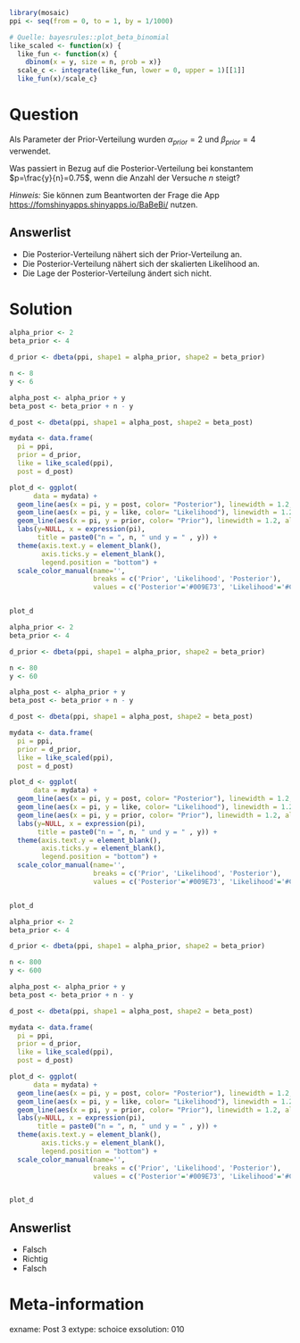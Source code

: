 ```r
library(mosaic)
ppi <- seq(from = 0, to = 1, by = 1/1000)

# Quelle: bayesrules::plot_beta_binomial
like_scaled <- function(x) {
  like_fun <- function(x) {
    dbinom(x = y, size = n, prob = x)}
  scale_c <- integrate(like_fun, lower = 0, upper = 1)[[1]]
  like_fun(x)/scale_c}
```

Question
========

Als Parameter der Prior-Verteilung wurden $\alpha_{prior}=2$ und $\beta_{prior}=4$ verwendet.

Was passiert in Bezug auf die Posterior-Verteilung bei konstantem $p=\frac{y}{n}=0.75$, wenn die Anzahl der Versuche $n$ steigt?

*Hinweis:* Sie können zum Beantworten der Frage die App <https://fomshinyapps.shinyapps.io/BaBeBi/> nutzen.

Answerlist
----------
* Die Posterior-Verteilung nähert sich der Prior-Verteilung an.
* Die Posterior-Verteilung nähert sich der skalierten Likelihood an.
* Die Lage der Posterior-Verteilung ändert sich nicht.


Solution
========

```r
alpha_prior <- 2
beta_prior <- 4

d_prior <- dbeta(ppi, shape1 = alpha_prior, shape2 = beta_prior)

n <- 8
y <- 6

alpha_post <- alpha_prior + y
beta_post <- beta_prior + n - y

d_post <- dbeta(ppi, shape1 = alpha_post, shape2 = beta_post)

mydata <- data.frame(
  pi = ppi,
  prior = d_prior,
  like = like_scaled(ppi),
  post = d_post)

plot_d <- ggplot(
      data = mydata) +
  geom_line(aes(x = pi, y = post, color= "Posterior"), linewidth = 1.2, alpha = 0.8) + 
  geom_line(aes(x = pi, y = like, color= "Likelihood"), linewidth = 1.2, alpha = 0.8) +
  geom_line(aes(x = pi, y = prior, color= "Prior"), linewidth = 1.2, alpha = 0.8) +
  labs(y=NULL, x = expression(pi),
       title = paste0("n = ", n, " und y = " , y)) +
  theme(axis.text.y = element_blank(),
        axis.ticks.y = element_blank(),
        legend.position = "bottom") +
  scale_color_manual(name='',
                     breaks = c('Prior', 'Likelihood', 'Posterior'),
                     values = c('Posterior'='#009E73', 'Likelihood'='#CC79A7', 'Prior'='#D55E00'))


plot_d
```

```r
alpha_prior <- 2
beta_prior <- 4

d_prior <- dbeta(ppi, shape1 = alpha_prior, shape2 = beta_prior)

n <- 80
y <- 60

alpha_post <- alpha_prior + y
beta_post <- beta_prior + n - y

d_post <- dbeta(ppi, shape1 = alpha_post, shape2 = beta_post)

mydata <- data.frame(
  pi = ppi,
  prior = d_prior,
  like = like_scaled(ppi),
  post = d_post)

plot_d <- ggplot(
      data = mydata) +
  geom_line(aes(x = pi, y = post, color= "Posterior"), linewidth = 1.2, alpha = 0.8) + 
  geom_line(aes(x = pi, y = like, color= "Likelihood"), linewidth = 1.2, alpha = 0.8) +
  geom_line(aes(x = pi, y = prior, color= "Prior"), linewidth = 1.2, alpha = 0.8) +
  labs(y=NULL, x = expression(pi),
       title = paste0("n = ", n, " und y = " , y)) +
  theme(axis.text.y = element_blank(),
        axis.ticks.y = element_blank(),
        legend.position = "bottom") +
  scale_color_manual(name='',
                     breaks = c('Prior', 'Likelihood', 'Posterior'),
                     values = c('Posterior'='#009E73', 'Likelihood'='#CC79A7', 'Prior'='#D55E00'))


plot_d
```


```r
alpha_prior <- 2
beta_prior <- 4

d_prior <- dbeta(ppi, shape1 = alpha_prior, shape2 = beta_prior)

n <- 800
y <- 600

alpha_post <- alpha_prior + y
beta_post <- beta_prior + n - y

d_post <- dbeta(ppi, shape1 = alpha_post, shape2 = beta_post)

mydata <- data.frame(
  pi = ppi,
  prior = d_prior,
  like = like_scaled(ppi),
  post = d_post)

plot_d <- ggplot(
      data = mydata) +
  geom_line(aes(x = pi, y = post, color= "Posterior"), linewidth = 1.2, alpha = 0.8) + 
  geom_line(aes(x = pi, y = like, color= "Likelihood"), linewidth = 1.2, alpha = 0.8) +
  geom_line(aes(x = pi, y = prior, color= "Prior"), linewidth = 1.2, alpha = 0.8) +
  labs(y=NULL, x = expression(pi),
       title = paste0("n = ", n, " und y = " , y)) +
  theme(axis.text.y = element_blank(),
        axis.ticks.y = element_blank(),
        legend.position = "bottom") +
  scale_color_manual(name='',
                     breaks = c('Prior', 'Likelihood', 'Posterior'),
                     values = c('Posterior'='#009E73', 'Likelihood'='#CC79A7', 'Prior'='#D55E00'))


plot_d
```

Answerlist
----------
* Falsch
* Richtig
* Falsch

Meta-information
================
exname: Post 3
extype: schoice
exsolution: 010
